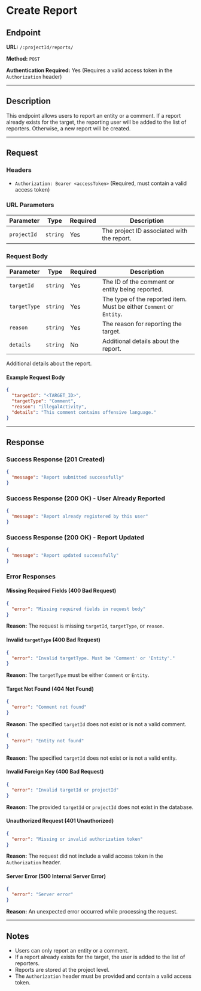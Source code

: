 # Create Report

## Endpoint

**URL:** `/:projectId/reports/`

**Method:** `POST`

**Authentication Required:** Yes (Requires a valid access token in the `Authorization` header)

----------

## Description

This endpoint allows users to report an entity or a comment. If a report already exists for the target, the reporting user will be added to the list of reporters. Otherwise, a new report will be created.

----------

## Request

### Headers

-   `Authorization: Bearer <accessToken>` (Required, must contain a valid access token)

### URL Parameters


| Parameter   | Type     | Required | Description |
|------------|----------|----------|-------------|
| `projectId` | `string` | Yes | The project ID associated with the report. |

### Request Body
| Parameter   | Type     | Required | Description |
|------------|----------|----------|-------------|
| `targetId`  | `string` | Yes | The ID of the comment or entity being reported. |
| `targetType` | `string` | Yes | The type of the reported item. Must be either `Comment` or `Entity`. |
| `reason`    | `string` | Yes | The reason for reporting the target. |
| `details`   | `string` | No  | Additional details about the report. |

Additional details about the report.

#### Example Request Body

```json
{
  "targetId": "<TARGET_ID>",
  "targetType": "Comment",
  "reason": "illegalActivity",
  "details": "This comment contains offensive language."
}
```

----------

## Response

### Success Response (201 Created)

```json
{
  "message": "Report submitted successfully"
}
```

### Success Response (200 OK) - User Already Reported

```json
{
  "message": "Report already registered by this user"
}
```

### Success Response (200 OK) - Report Updated

```json
{
  "message": "Report updated successfully"
}
```

### Error Responses

#### Missing Required Fields (400 Bad Request)

```json
{
  "error": "Missing required fields in request body"
}
```

**Reason:** The request is missing `targetId`, `targetType`, or `reason`.

#### Invalid `targetType` (400 Bad Request)

```json
{
  "error": "Invalid targetType. Must be 'Comment' or 'Entity'."
}
```

**Reason:** The `targetType` must be either `Comment` or `Entity`.

#### Target Not Found (404 Not Found)

```json
{
  "error": "Comment not found"
}
```

**Reason:** The specified `targetId` does not exist or is not a valid comment.

```json
{
  "error": "Entity not found"
}
```

**Reason:** The specified `targetId` does not exist or is not a valid entity.

#### Invalid Foreign Key (400 Bad Request)

```json
{
  "error": "Invalid targetId or projectId"
}
```

**Reason:** The provided `targetId` or `projectId` does not exist in the database.

#### Unauthorized Request (401 Unauthorized)

```json
{
  "error": "Missing or invalid authorization token"
}
```

**Reason:** The request did not include a valid access token in the `Authorization` header.

#### Server Error (500 Internal Server Error)

```json
{
  "error": "Server error"
}
```

**Reason:** An unexpected error occurred while processing the request.

----------

## Notes

-   Users can only report an entity or a comment.
-   If a report already exists for the target, the user is added to the list of reporters.
-   Reports are stored at the project level.
-   The `Authorization` header must be provided and contain a valid access token.